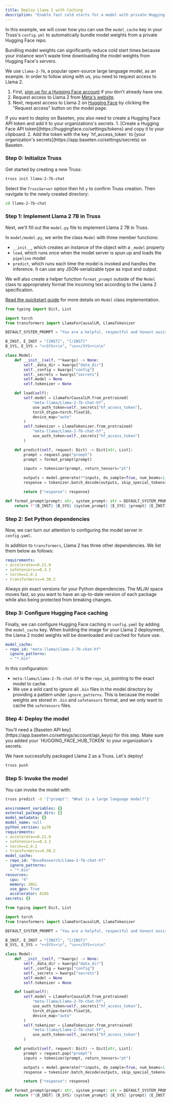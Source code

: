 ```yaml
---
title: Deploy Llama 2 with Caching
description: "Enable fast cold starts for a model with private Hugging Face weights"
---
```


In this example, we will cover how you can use the `model_cache` key in your Truss's `config.yml` to automatically bundle model weights from a private Hugging Face repo.

<Tip>
Bundling model weights can significantly reduce cold start times because your instance won't waste time downloading the model weights from Hugging Face's servers.
</Tip>

We use `Llama-2-7b`, a popular open-source large language model, as an example. In order to follow along with us, you need to request access to Llama 2.

1. First, [sign up for a Hugging Face account](https://huggingface.co/join) if you don't already have one.
2. Request access to Llama 2 from [Meta's website](https://ai.meta.com/resources/models-and-libraries/llama-downloads/).
2. Next, request access to Llama 2 on [Hugging Face](https://huggingface.co/meta-llama/Llama-2-7b-chat-hf) by clicking the "Request access" button on the model page.

<Tip>
If you want to deploy on Baseten, you also need to create a Hugging Face API token and add it to your organizations's secrets.
1. [Create a Hugging Face API token](https://huggingface.co/settings/tokens) and copy it to your clipboard.
2. Add the token with the key `hf_access_token` to [your organization's secrets](https://app.baseten.co/settings/secrets) on Baseten.
</Tip>

### Step 0: Initialize Truss

Get started by creating a new Truss:

```sh
truss init llama-2-7b-chat
```

Select the `TrussServer` option then hit `y` to confirm Truss creation. Then navigate to the newly created directory:

```sh
cd llama-2-7b-chat
```

### Step 1: Implement Llama 2 7B in Truss

Next, we'll fill out the `model.py` file to implement Llama 2 7B in Truss.


In `model/model.py`, we write the class `Model` with three member functions:

* `__init__`, which creates an instance of the object with a `_model` property
* `load`, which runs once when the model server is spun up and loads the `pipeline` model
* `predict`, which runs each time the model is invoked and handles the inference. It can use any JSON-serializable type as input and output.

We will also create a helper function `format_prompt` outside of the `Model` class to appropriately format the incoming text according to the Llama 2 specification.

[Read the quickstart guide](/quickstart) for more details on `Model` class implementation.

```python model/model.py
from typing import Dict, List

import torch
from transformers import LlamaForCausalLM, LlamaTokenizer

DEFAULT_SYSTEM_PROMPT = "You are a helpful, respectful and honest assistant."

B_INST, E_INST = "[INST]", "[/INST]"
B_SYS, E_SYS = "<<SYS>>\n", "\n<</SYS>>\n\n"

class Model:
    def __init__(self, **kwargs) -> None:
        self._data_dir = kwargs["data_dir"]
        self._config = kwargs["config"]
        self._secrets = kwargs["secrets"]
        self.model = None
        self.tokenizer = None

    def load(self):
        self.model = LlamaForCausalLM.from_pretrained(
            "meta-llama/Llama-2-7b-chat-hf",
            use_auth_token=self._secrets["hf_access_token"],
            torch_dtype=torch.float16,
            device_map="auto"
        )
        self.tokenizer = LlamaTokenizer.from_pretrained(
            "meta-llama/Llama-2-7b-chat-hf",
            use_auth_token=self._secrets["hf_access_token"]
        )

    def predict(self, request: Dict) -> Dict[str, List]:
        prompt = request.pop("prompt")
        prompt = format_prompt(prompt)

        inputs = tokenizer(prompt, return_tensors="pt")

        outputs = model.generate(**inputs, do_sample=True, num_beams=1, max_new_tokens=100)
        response = tokenizer.batch_decode(outputs, skip_special_tokens=True)[0]

        return {"response": response}

def format_prompt(prompt: str, system_prompt: str = DEFAULT_SYSTEM_PROMPT) -> str:
    return f"{B_INST} {B_SYS} {system_prompt} {E_SYS} {prompt} {E_INST}"
```

### Step 2: Set Python dependencies

Now, we can turn our attention to configuring the model server in `config.yaml`.

In addition to `transformers`, Llama 2 has three other dependencies. We list them below as follows:

```yaml config.yaml
requirements:
- accelerate==0.21.0
- safetensors==0.3.2
- torch==2.0.1
- transformers==4.30.2
```

<Note>
Always pin exact versions for your Python dependencies. The ML/AI space moves fast, so you want to have an up-to-date version of each package while also being protected from breaking changes.
</Note>

### Step 3: Configure Hugging Face caching

Finally, we can configure Hugging Face caching in `config.yaml` by adding the `model_cache` key. When building the image for your Llama 2 deployment, the Llama 2 model weights will be downloaded and cached for future use.

```yaml config.yaml
model_cache:
- repo_id: "meta-llama/Llama-2-7b-chat-hf"
  ignore_patterns:
  - "*.bin"
```

In this configuration:
- `meta-llama/Llama-2-7b-chat-hf` is the `repo_id`, pointing to the exact model to cache.
- We use a wild card to ignore all `.bin` files in the model directory by providing a pattern under `ignore_patterns`. This is because the model weights are stored in `.bin` and `safetensors` format, and we only want to cache the `safetensors` files.


### Step 4: Deploy the model

<Note>
You'll need a [Baseten API key](https://app.baseten.co/settings/account/api_keys) for this step. Make sure you added your `HUGGING_FACE_HUB_TOKEN` to your organization's secrets.
</Note>

We have successfully packaged Llama 2 as a Truss. Let's deploy!

```sh
truss push
```

### Step 5: Invoke the model

You can invoke the model with:

```sh
truss predict -d '{"prompt": "What is a large language model?"}'
```

<RequestExample>

```yaml config.yaml
environment_variables: {}
external_package_dirs: []
model_metadata: {}
model_name: null
python_version: py39
requirements:
- accelerate==0.21.0
- safetensors==0.3.2
- torch==2.0.1
- transformers==4.30.2
model_cache:
- repo_id: "NousResearch/Llama-2-7b-chat-hf"
  ignore_patterns:
  - "*.bin"
resources:
  cpu: "4"
  memory: 30Gi
  use_gpu: True
  accelerator: A10G
secrets: {}
```

```python model/model.py
from typing import Dict, List

import torch
from transformers import LlamaForCausalLM, LlamaTokenizer

DEFAULT_SYSTEM_PROMPT = "You are a helpful, respectful and honest assistant."

B_INST, E_INST = "[INST]", "[/INST]"
B_SYS, E_SYS = "<<SYS>>\n", "\n<</SYS>>\n\n"

class Model:
    def __init__(self, **kwargs) -> None:
        self._data_dir = kwargs["data_dir"]
        self._config = kwargs["config"]
        self._secrets = kwargs["secrets"]
        self.model = None
        self.tokenizer = None

    def load(self):
        self.model = LlamaForCausalLM.from_pretrained(
            "meta-llama/Llama-2-7b-chat-hf",
            use_auth_token=self._secrets["hf_access_token"],
            torch_dtype=torch.float16,
            device_map="auto"
        )
        self.tokenizer = LlamaTokenizer.from_pretrained(
            "meta-llama/Llama-2-7b-chat-hf",
            use_auth_token=self._secrets["hf_access_token"]
        )

    def predict(self, request: Dict) -> Dict[str, List]:
        prompt = request.pop("prompt")
        inputs = tokenizer(prompt, return_tensors="pt")

        outputs = model.generate(**inputs, do_sample=True, num_beams=1, max_new_tokens=100)
        response = tokenizer.batch_decode(outputs, skip_special_tokens=True)[0]

        return {"response": response}

def format_prompt(prompt: str, system_prompt: str = DEFAULT_SYSTEM_PROMPT) -> str:
    return f"{B_INST} {B_SYS} {system_prompt} {E_SYS} {prompt} {E_INST}"
```

</RequestExample>
